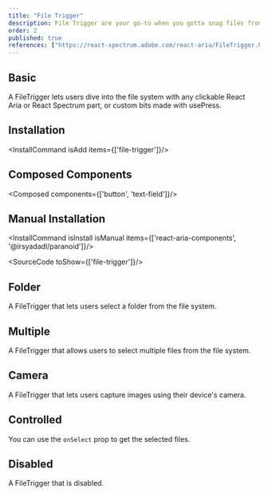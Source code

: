 ```yaml
---
title: "File Trigger"
description: File Trigger are your go-to when you gotta snag files from the file system. They're like your digital fishing rod, hookin’ up all the goodies from your local digs or cloud stash.
order: 2
published: true
references: ["https://react-spectrum.adobe.com/react-aria/FileTrigger.html#props", "https://paranoid.irsyad.co"]
---
```


## Basic
A FileTrigger lets users dive into the file system with any clickable React Aria or React Spectrum part, or custom bits made with usePress.
<How toUse="buttons/file-trigger-demo" />

## Installation
<InstallCommand isAdd items={['file-trigger']}/>

## Composed Components
<Composed components={['button', 'text-field']}/>

## Manual Installation
<InstallCommand isInstall isManual items={['react-aria-components', '@irsyadadl/paranoid']}/>

<SourceCode toShow={['file-trigger']}/>

## Folder
A FileTrigger that lets users select a folder from the file system.
<How toUse="buttons/file-trigger-folder-demo" />

## Multiple
A FileTrigger that allows users to select multiple files from the file system.
<How toUse="buttons/file-trigger-multiple-demo" />

## Camera
A FileTrigger that lets users capture images using their device's camera.
<How toUse="buttons/file-trigger-camera-demo" />

## Controlled
You can use the `onSelect` prop to get the selected files.
<How toUse="buttons/file-trigger-controlled-demo" />

## Disabled
A FileTrigger that is disabled.
<How toUse="buttons/file-trigger-disabled-demo" />
